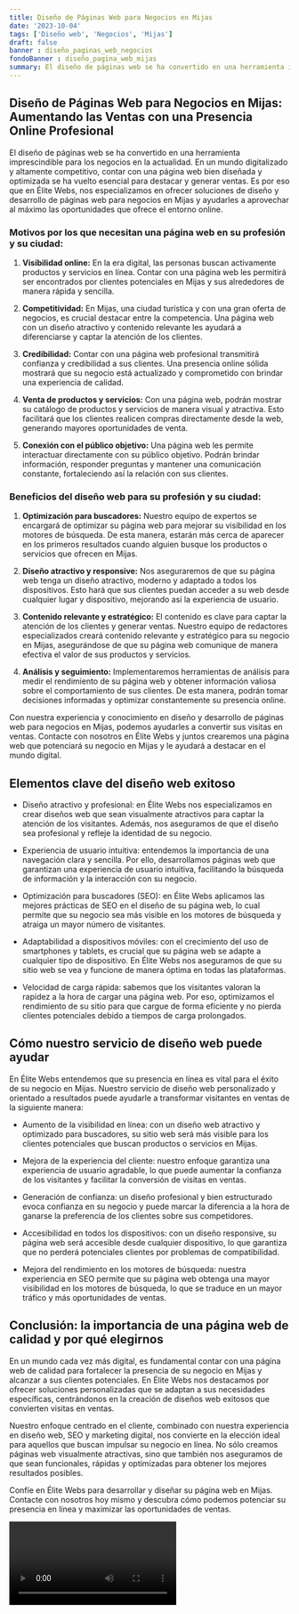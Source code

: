 ```yaml
---
title: Diseño de Páginas Web para Negocios en Mijas
date: '2023-10-04'
tags: ['Diseño web', 'Negocios', 'Mijas']
draft: false
banner : diseño_paginas_web_negocios
fondoBanner : diseño_pagina_web_mijas
summary: El diseño de páginas web se ha convertido en una herramienta imprescindible para los negocios en la actualidad. En un mundo digitalizado y altamente competitivo, contar con una página web bien diseñada y optimizada se ha vuelto esencial para destacar y generar ventas. Es por eso que en Élite Webs, nos especializamos en ofrecer soluciones de diseño y desarrollo de páginas web para negocios en Mijas y ayudarles a aprovechar al máximo las oportunidades que ofrece el entorno online.
---
```


## Diseño de Páginas Web para Negocios en Mijas: Aumentando las Ventas con una Presencia Online Profesional

El diseño de páginas web se ha convertido en una herramienta imprescindible para los negocios en la actualidad. En un mundo digitalizado y altamente competitivo, contar con una página web bien diseñada y optimizada se ha vuelto esencial para destacar y generar ventas. Es por eso que en Élite Webs, nos especializamos en ofrecer soluciones de diseño y desarrollo de páginas web para negocios en Mijas y ayudarles a aprovechar al máximo las oportunidades que ofrece el entorno online.

### Motivos por los que necesitan una página web en su profesión y su ciudad:

1. **Visibilidad online:** En la era digital, las personas buscan activamente productos y servicios en línea. Contar con una página web les permitirá ser encontrados por clientes potenciales en Mijas y sus alrededores de manera rápida y sencilla.

2. **Competitividad:** En Mijas, una ciudad turística y con una gran oferta de negocios, es crucial destacar entre la competencia. Una página web con un diseño atractivo y contenido relevante les ayudará a diferenciarse y captar la atención de los clientes.

3. **Credibilidad:** Contar con una página web profesional transmitirá confianza y credibilidad a sus clientes. Una presencia online sólida mostrará que su negocio está actualizado y comprometido con brindar una experiencia de calidad.

4. **Venta de productos y servicios:** Con una página web, podrán mostrar su catálogo de productos y servicios de manera visual y atractiva. Esto facilitará que los clientes realicen compras directamente desde la web, generando mayores oportunidades de venta.

5. **Conexión con el público objetivo:** Una página web les permite interactuar directamente con su público objetivo. Podrán brindar información, responder preguntas y mantener una comunicación constante, fortaleciendo así la relación con sus clientes.

### Beneficios del diseño web para su profesión y su ciudad:

1. **Optimización para buscadores:** Nuestro equipo de expertos se encargará de optimizar su página web para mejorar su visibilidad en los motores de búsqueda. De esta manera, estarán más cerca de aparecer en los primeros resultados cuando alguien busque los productos o servicios que ofrecen en Mijas.

2. **Diseño atractivo y responsive:** Nos aseguraremos de que su página web tenga un diseño atractivo, moderno y adaptado a todos los dispositivos. Esto hará que sus clientes puedan acceder a su web desde cualquier lugar y dispositivo, mejorando así la experiencia de usuario.

3. **Contenido relevante y estratégico:** El contenido es clave para captar la atención de los clientes y generar ventas. Nuestro equipo de redactores especializados creará contenido relevante y estratégico para su negocio en Mijas, asegurándose de que su página web comunique de manera efectiva el valor de sus productos y servicios.

4. **Análisis y seguimiento:** Implementaremos herramientas de análisis para medir el rendimiento de su página web y obtener información valiosa sobre el comportamiento de sus clientes. De esta manera, podrán tomar decisiones informadas y optimizar constantemente su presencia online.

Con nuestra experiencia y conocimiento en diseño y desarrollo de páginas web para negocios en Mijas, podemos ayudarles a convertir sus visitas en ventas. Contacte con nosotros en Élite Webs y juntos crearemos una página web que potenciará su negocio en Mijas y le ayudará a destacar en el mundo digital.

<GifSeo />

<Cta />

## Elementos clave del diseño web exitoso

- Diseño atractivo y profesional: en Élite Webs nos especializamos en crear diseños web que sean visualmente atractivos para captar la atención de los visitantes. Además, nos aseguramos de que el diseño sea profesional y refleje la identidad de su negocio.

- Experiencia de usuario intuitiva: entendemos la importancia de una navegación clara y sencilla. Por ello, desarrollamos páginas web que garantizan una experiencia de usuario intuitiva, facilitando la búsqueda de información y la interacción con su negocio.

- Optimización para buscadores (SEO): en Élite Webs aplicamos las mejores prácticas de SEO en el diseño de su página web, lo cual permite que su negocio sea más visible en los motores de búsqueda y atraiga un mayor número de visitantes.

- Adaptabilidad a dispositivos móviles: con el crecimiento del uso de smartphones y tablets, es crucial que su página web se adapte a cualquier tipo de dispositivo. En Élite Webs nos aseguramos de que su sitio web se vea y funcione de manera óptima en todas las plataformas.

- Velocidad de carga rápida: sabemos que los visitantes valoran la rapidez a la hora de cargar una página web. Por eso, optimizamos el rendimiento de su sitio para que cargue de forma eficiente y no pierda clientes potenciales debido a tiempos de carga prolongados.

## Cómo nuestro servicio de diseño web puede ayudar

En Élite Webs entendemos que su presencia en línea es vital para el éxito de su negocio en Mijas. Nuestro servicio de diseño web personalizado y orientado a resultados puede ayudarle a transformar visitantes en ventas de la siguiente manera:

- Aumento de la visibilidad en línea: con un diseño web atractivo y optimizado para buscadores, su sitio web será más visible para los clientes potenciales que buscan productos o servicios en Mijas.

- Mejora de la experiencia del cliente: nuestro enfoque garantiza una experiencia de usuario agradable, lo que puede aumentar la confianza de los visitantes y facilitar la conversión de visitas en ventas.

- Generación de confianza: un diseño profesional y bien estructurado evoca confianza en su negocio y puede marcar la diferencia a la hora de ganarse la preferencia de los clientes sobre sus competidores.

- Accesibilidad en todos los dispositivos: con un diseño responsive, su página web será accesible desde cualquier dispositivo, lo que garantiza que no perderá potenciales clientes por problemas de compatibilidad.

- Mejora del rendimiento en los motores de búsqueda: nuestra experiencia en SEO permite que su página web obtenga una mayor visibilidad en los motores de búsqueda, lo que se traduce en un mayor tráfico y más oportunidades de ventas.

## Conclusión: la importancia de una página web de calidad y por qué elegirnos

En un mundo cada vez más digital, es fundamental contar con una página web de calidad para fortalecer la presencia de su negocio en Mijas y alcanzar a sus clientes potenciales. En Élite Webs nos destacamos por ofrecer soluciones personalizadas que se adaptan a sus necesidades específicas, centrándonos en la creación de diseños web exitosos que convierten visitas en ventas.

Nuestro enfoque centrado en el cliente, combinado con nuestra experiencia en diseño web, SEO y marketing digital, nos convierte en la elección ideal para aquellos que buscan impulsar su negocio en línea. No sólo creamos páginas web visualmente atractivas, sino que también nos aseguramos de que sean funcionales, rápidas y optimizadas para obtener los mejores resultados posibles.

Confíe en Élite Webs para desarrollar y diseñar su página web en Mijas. Contacte con nosotros hoy mismo y descubra cómo podemos potenciar su presencia en línea y maximizar las oportunidades de ventas.

<Video />

<CtaBot job='Negocios' city='Mijas'/>

<Gmaps query='Mijas+españa+maps' />